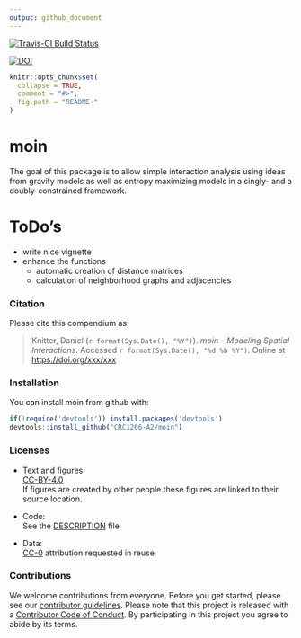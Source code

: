 ```yaml
---
output: github_document
---
```


<!-- README.md is generated from README.Rmd. Please edit that file -->

[![Travis-CI Build Status](https://travis-ci.org/CRC1266-A2/moin.svg?branch=master)](https://travis-ci.org/CRC1266-A2/moin)

[![DOI](https://zenodo.org/badge/98172749.svg)](https://zenodo.org/badge/latestdoi/98172749)

```r
knitr::opts_chunk$set(
  collapse = TRUE,
  comment = "#>",
  fig.path = "README-"
)
```

# moin

The goal of this package is to allow simple interaction analysis using ideas from gravity models as well as entropy maximizing models in a singly- and a doubly-constrained framework. 

# ToDo's

- write nice vignette
- enhance the functions
  - automatic creation of distance matrices
  - calculation of neighborhood graphs and adjacencies

### Citation

Please cite this compendium as:

> Knitter, Daniel (`r format(Sys.Date(), "%Y")`). _moin -- Modeling Spatial Interactions_. Accessed `r format(Sys.Date(), "%d %b %Y")`. Online at <https://doi.org/xxx/xxx>

### Installation

You can install moin from github with:

```r
if(!require('devtools')) install.packages('devtools')
devtools::install_github("CRC1266-A2/moin")
```

### Licenses

- Text and figures:  
[CC-BY-4.0](http://creativecommons.org/licenses/by/4.0/)  
If figures are created by other people these figures are linked to their source location.

- Code:  
See the [DESCRIPTION](DESCRIPTION) file

- Data:   
[CC-0](http://creativecommons.org/publicdomain/zero/1.0/) attribution requested in reuse

### Contributions

We welcome contributions from everyone. Before you get started, please see our [contributor guidelines](CONTRIBUTING.md). Please note that this project is released with a [Contributor Code of Conduct](CODE_OF_CONDUCT.md). By participating in this project you agree to abide by its terms.
